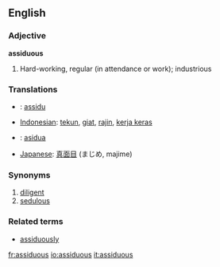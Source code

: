 ==English==
=== Adjective ===
'''assiduous'''
# Hard-working, regular (in attendance or work); industrious

=== Translations ===
*{{fr}}: [[assidu]]
*[[Indonesian]]: [[tekun]], [[giat]], [[rajin]], [[kerja keras]]
*{{io}}: [[asidua]]
*[[Japanese]]: [[真面目]] (まじめ, majime)

=== Synonyms ===
#[[diligent]]
#[[sedulous]]

=== Related terms ===
* [[assiduously]]

[[fr:assiduous]]
[[io:assiduous]]
[[it:assiduous]]